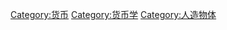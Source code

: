 {{Catnav|頁面分類|各種主題的頁面分類|各種主題的歷史|文化史|货币学}}
{{Catnav|頁面分類|历史|各種主題的歷史|文化史|货币学}}
{{Catnav|頁面分類|人类社会|经济|经济学|货币}}
{{Catnav|頁面分類|人类社会|社会科学|经济学|货币}}
{{Catnav|頁面分類|人类社会|文化|文化史|货币学}}
{{Commonscat|Coins}}

[[Category:货币|Category:货币]]
[[Category:货币学|Category:货币学]]
[[Category:人造物体|Category:人造物体]]